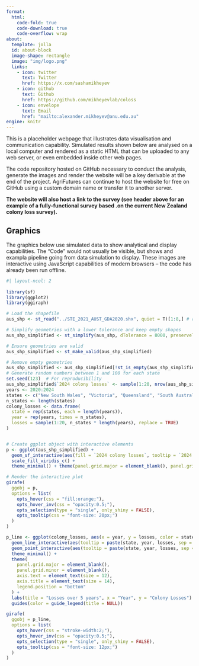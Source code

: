 ```yaml
---
format:
  html:
    code-fold: true
    code-download: true
    code-overflow: wrap
about:
  template: jolla
  id: about-block
  image-shape: rectangle
  image: "img/logo.png"
  links:
    - icon: twitter
      text: Twitter
      href: https://x.com/sashamikheyev
    - icon: github
      text: Github
      href: https://github.com/mikheyevlab/coloss
    - icon: envelope
      text: Email
      href: "mailto:alexander.mikheyev@anu.edu.au"  
engine: knitr      
---
```


::: {#about-block}
:::

This is a placeholder webpage that illustrates data visualisation and communication capability. Simulated results shown below are analysed on a local computer and rendered as a static HTML that can be uploaded to any web server, or even embedded inside other web pages. 

The code repository hosted on GitHub necessary to conduct the analysis, generate the images and render the website will be a key derivable at the end of the project. AgriFutures can continue to host the website for free on GitHub using a custom domain name or transfer it to another server. 

**The website will also host a link to the survey (see header above for an example of a fully-functional survey based .on the current New Zealand colony loss survey).**

## Graphics

The graphics below use simulated data to show analytical and display capabilities. The "Code" would not usually be visible, but shows and exampla pipeline going from data simulation to display. These images are interactive using JavaScript capabilities of modern browsers -- the code has already been run offline.

```r
#| layout-ncol: 2
 
library(sf)
library(ggplot2)
library(ggiraph)

# Load the shapefile
aus_shp <- st_read("../STE_2021_AUST_GDA2020.shx", quiet = T)[1:8,] # remove islands

# Simplify geometries with a lower tolerance and keep empty shapes
aus_shp_simplified <- st_simplify(aus_shp, dTolerance = 8000, preserveTopology = TRUE)

# Ensure geometries are valid
aus_shp_simplified <- st_make_valid(aus_shp_simplified)

# Remove empty geometries
aus_shp_simplified <- aus_shp_simplified[!st_is_empty(aus_shp_simplified), ]
# Generate random numbers between 1 and 100 for each state
set.seed(123)  # For reproducibility
aus_shp_simplified$`2024 colony losses` <- sample(1:20, nrow(aus_shp_simplified), replace = TRUE)
years <- 2020:2024
states <- c("New South Wales", "Victoria", "Queensland", "South Australia", "Western Australia", "Tasmania", "Northern Territory", "Australian Capital Territory")
n_states <- length(states)
colony_losses <- data.frame(
  state = rep(states, each = length(years)),
  year = rep(years, times = n_states),
  losses = sample(1:20, n_states * length(years), replace = TRUE)
)


# Create ggplot object with interactive elements
p <- ggplot(aus_shp_simplified) +
  geom_sf_interactive(aes(fill = `2024 colony losses`, tooltip = `2024 colony losses`, data_id = `2024 colony losses`)) +
  scale_fill_viridis_c() +
  theme_minimal() + theme(panel.grid.major = element_blank(), panel.grid.minor = element_blank(),   axis.text = element_blank()) + labs(title = "2024 winter losses") + guides(fill = guide_legend(title = NULL)) 

# Render the interactive plot
girafe(
  ggobj = p,
  options = list(
    opts_hover(css = "fill:orange;"),
    opts_hover_inv(css = "opacity:0.5;"),
    opts_selection(type = "single", only_shiny = FALSE),
    opts_tooltip(css = "font-size: 20px;") 
  )
)

p_line <- ggplot(colony_losses, aes(x = year, y = losses, color = state, group = state)) +
  geom_line_interactive(aes(tooltip = paste(state, year, losses, sep = ": "), data_id = state)) +
  geom_point_interactive(aes(tooltip = paste(state, year, losses, sep = ": "), data_id = state)) +
  theme_minimal() +
  theme(
    panel.grid.major = element_blank(),
    panel.grid.minor = element_blank(),
    axis.text = element_text(size = 12),
    axis.title = element_text(size = 14),
    legend.position = "bottom" 
  ) +
  labs(title = "Losses over 5 years", x = "Year", y = "Colony Losses") + 
  guides(color = guide_legend(title = NULL)) 

girafe(
  ggobj = p_line,
  options = list(
    opts_hover(css = "stroke-width:2;"),
    opts_hover_inv(css = "opacity:0.5;"),
    opts_selection(type = "single", only_shiny = FALSE),
    opts_tooltip(css = "font-size: 12px;")
  )
)

```
